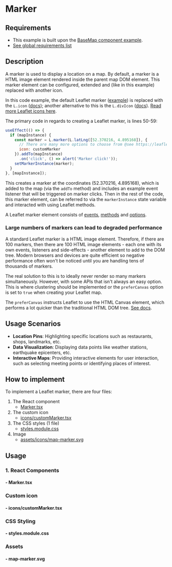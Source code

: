 
<Meta of={MarkerStories} />

# Marker
## Requirements

- This example is built upon the [BaseMap component example](../?path=/docs/react-baselayer--docs).
- [See global requirements list](../?path=/docs/global-requirements--docs)

## Description

A marker is used to display a location on a map. By default, a marker is a HTML image element rendered inside the parent map DOM element. This marker element can be configured, extended and (like in this example) replaced with another icon.

In this code example, the default Leaflet marker ([example](https://leafletjs.com/examples/layers-control/)) is replaced with the `L.icon` ([docs](https://leafletjs.com/reference.html#icon)); another alternative to this is the `L.divIcon` ([docs](https://leafletjs.com/reference.html#divicon)). [Read more Leaflet icons here](../?path=/docs/icons--docs).

The primary code in regards to creating a Leaflet marker, is lines 50-59:

```js
useEffect(() => {
  if (mapInstance) {
    const marker = L.marker(L.latLng([52.370216, 4.895168]), {
      // There are many more options to choose from @see https://leafletjs.com/reference.html#marker
      icon: customMarker
    }).addTo(mapInstance)
      .on('click', () => alert('Marker click!'));
    setMarkerInstance(marker);
  }
}, [mapInstance]);
```

This creates a marker at the coordinates (52.370216, 4.895168), which is added to the map (via the `addTo` method) and includes an example event listener that will be triggered on marker clicks. Then in the rest of the code, this marker element, can be referred to via the `markerInstance` state variable and interacted with using Leaflet methods.

A Leaflet marker element consists of [events](https://leafletjs.com/reference.html#marker-move), [methods](https://leafletjs.com/reference.html#marker-l-marker) and [options](https://leafletjs.com/reference.html#marker-icon).

### Large numbers of markers can lead to degraded performance

A standard Leaflet marker is a HTML image element. Therefore, if there are 100 markers, then there are 100 HTML image elements - each one with its own events, listeners and side-effects - another element to add to the DOM tree. Modern browsers and devices are quite efficient so negative performance often won't be noticed until you are handling tens of thousands of markers.

The real solution to this is to ideally never render so many markers simultaneously. However, with some APIs that isn't always an easy option. This is where clustering should be implemented or the `preferCanvas` option is set to `true` when creating your Leaflet map.

The `preferCanvas` instructs Leaflet to use the HTML Canvas element, which performs a lot quicker than the traditional HTML DOM tree. [See docs](https://leafletjs.com/reference.html#map-prefercanvas).

## Usage Scenarios

- **Location Pins**: Highlighting specific locations such as restaurants, shops, landmarks, etc.
- **Data Visualization**: Displaying data points like weather stations, earthquake epicenters, etc.
- **Interactive Maps**: Providing interactive elements for user interaction, such as selecting meeting points or identifying places of interest.

## How to implement

To implement a Leaflet marker, there are four files:

1. The React component
    * [Marker.tsx](#--markertsx)
2. The custom icon
    * [icons/customMarker.tsx](#--iconscustommarkertsx)
3. The CSS styles (1 file)
    * [styles.module.css](#--stylesmodulecss)
4. Image
    * [assets/icons/map-marker.svg](#--map-markersvg)

## Usage

### 1. React Components

#### - Marker.tsx

<Source code={Marker} />

### Custom icon

#### - icons/customMarker.tsx

<Source code={customMarker} />

### CSS Styling

#### - styles.module.css

<Source code={styles} />

### Assets

#### - map-marker.svg

<Source code={icon} />
